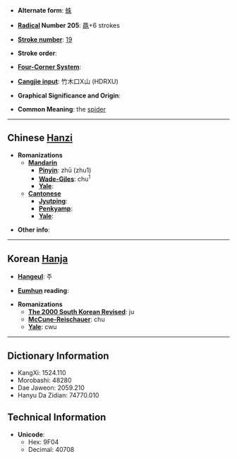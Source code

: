 * '''Alternate form''': [[蛛]]

* '''[[Wiktionary:Chinese radical index| Radical]] Number 205''': [[Wiktionary:Chinese radical index 黽|黽]]+6 strokes

* '''[[Wiktionary:Chinese total strokes index|Stroke number]]''': [[Wiktionary:Chinese total strokes index 19|19]]

* '''Stroke order''': 

* '''[[Wiktionary:Chinese four corner index|Four-Corner System]]''': 

* '''[[Wiktionary:Chinese Cangjie index|Cangjie input]]''': 竹木口X山 (HDRXU)

* '''Graphical Significance and Origin''': 

* '''Common Meaning''': the [[spider]]

----

== Chinese [[Hanzi]] ==

* '''Romanizations'''
** '''[[Mandarin]]'''
*** '''[[Pinyin]]''': zhū (zhu1)
*** '''[[Wade-Giles]]''': chu<sup>1</sup>
*** '''[[Yale]]''': 
** '''[[Cantonese]]'''
*** '''[[Jyutping]]''':
*** '''[[Penkyamp]]''': 
*** '''[[Yale]]''': 

* '''Other info''': 

----

== Korean [[Hanja]] ==

* '''[[Hangeul]]''': 주

* '''[[Eumhun]] reading''': 

* '''Romanizations'''
** '''[[The 2000 South Korean Revised Romanization|The 2000 South Korean Revised]]''': ju
** '''[[McCune-Reischauer]]''': chu
** '''[[Yale]]''': cwu

----

== Dictionary Information ==

* KangXi: 1524.110
* Morobashi: 48280
* Dae Jaweon: 2059.210
* Hanyu Da Zidian: 74770.010

== Technical Information ==

* '''Unicode''':
** Hex: 9F04
** Decimal: 40708
